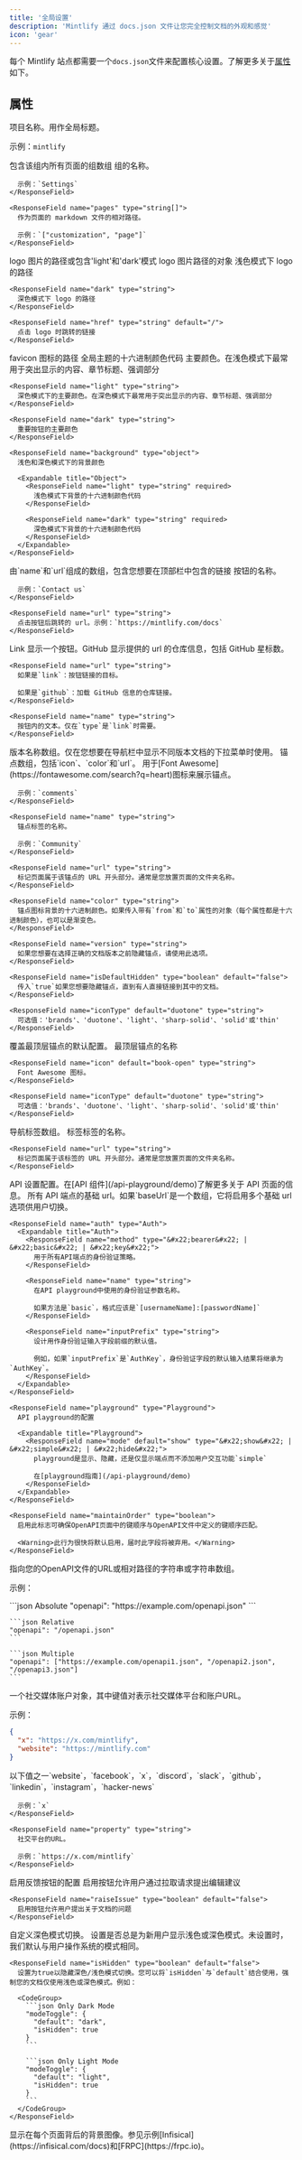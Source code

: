 ```yaml
---
title: '全局设置'
description: 'Mintlify 通过 docs.json 文件让您完全控制文档的外观和感觉'
icon: 'gear'
---
```


每个 Mintlify 站点都需要一个`docs.json`文件来配置核心设置。了解更多关于[属性](#properties)如下。

## 属性

<ResponseField name="name" type="string" required>
  项目名称。用作全局标题。

  示例：`mintlify`
</ResponseField>

<ResponseField name="navigation" type="Navigation[]" required>
  包含该组内所有页面的组数组

  <Expandable title="Navigation">
    <ResponseField name="group" type="string">
      组的名称。

      示例：`Settings`
    </ResponseField>

    <ResponseField name="pages" type="string[]">
      作为页面的 markdown 文件的相对路径。

      示例：`["customization", "page"]`
    </ResponseField>
  </Expandable>
</ResponseField>

<ResponseField name="logo" type="string or object">
  logo 图片的路径或包含'light'和'dark'模式 logo 图片路径的对象

  <Expandable title="Logo">
    <ResponseField name="light" type="string">
      浅色模式下 logo 的路径
    </ResponseField>

    <ResponseField name="dark" type="string">
      深色模式下 logo 的路径
    </ResponseField>

    <ResponseField name="href" type="string" default="/">
      点击 logo 时跳转的链接
    </ResponseField>
  </Expandable>
</ResponseField>

<ResponseField name="favicon" type="string">
  favicon 图标的路径
</ResponseField>

<ResponseField name="colors" type="Colors">
  全局主题的十六进制颜色代码

  <Expandable title="Colors">
    <ResponseField name="primary" type="string" required>
      主要颜色。在浅色模式下最常用于突出显示的内容、章节标题、强调部分
    </ResponseField>

    <ResponseField name="light" type="string">
      深色模式下的主要颜色。在深色模式下最常用于突出显示的内容、章节标题、强调部分
    </ResponseField>

    <ResponseField name="dark" type="string">
      重要按钮的主要颜色
    </ResponseField>

    <ResponseField name="background" type="object">
      浅色和深色模式下的背景颜色

      <Expandable title="Object">
        <ResponseField name="light" type="string" required>
          浅色模式下背景的十六进制颜色代码
        </ResponseField>

        <ResponseField name="dark" type="string" required>
          深色模式下背景的十六进制颜色代码
        </ResponseField>
      </Expandable>
    </ResponseField>
  </Expandable>
</ResponseField>

<ResponseField name="topbarLinks" type="TopbarLink[]">
  由`name`和`url`组成的数组，包含您想要在顶部栏中包含的链接

  <Expandable title="TopbarLink">
    <ResponseField name="name" type="string">
      按钮的名称。

      示例：`Contact us`
    </ResponseField>

    <ResponseField name="url" type="string">
      点击按钮后跳转的 url。示例：`https://mintlify.com/docs`
    </ResponseField>
  </Expandable>
</ResponseField>

<ResponseField name="topbarCtaButton" type="Call to Action">
  <Expandable title="Topbar Call to Action">
    <ResponseField name="type" type={'"link" or "github"'} default="link">
      Link 显示一个按钮。GitHub 显示提供的 url 的仓库信息，包括 GitHub 星标数。
    </ResponseField>

    <ResponseField name="url" type="string">
      如果是`link`：按钮链接的目标。

      如果是`github`：加载 GitHub 信息的仓库链接。
    </ResponseField>

    <ResponseField name="name" type="string">
      按钮内的文本。仅在`type`是`link`时需要。
    </ResponseField>
  </Expandable>
</ResponseField>

<ResponseField name="versions" type="string[]">
  版本名称数组。仅在您想要在导航栏中显示不同版本文档的下拉菜单时使用。
</ResponseField>

<ResponseField name="anchors" type="Anchor[]">
  锚点数组，包括`icon`、`color`和`url`。

  <Expandable title="Anchor">
    <ResponseField name="icon" type="string">
      用于[Font Awesome](https://fontawesome.com/search?q=heart)图标来展示锚点。

      示例：`comments`
    </ResponseField>

    <ResponseField name="name" type="string">
      锚点标签的名称。

      示例：`Community`
    </ResponseField>

    <ResponseField name="url" type="string">
      标记页面属于该锚点的 URL 开头部分。通常是您放置页面的文件夹名称。
    </ResponseField>

    <ResponseField name="color" type="string">
      锚点图标背景的十六进制颜色。如果传入带有`from`和`to`属性的对象（每个属性都是十六进制颜色），也可以是渐变色。
    </ResponseField>

    <ResponseField name="version" type="string">
      如果您想要在选择正确的文档版本之前隐藏锚点，请使用此选项。
    </ResponseField>

    <ResponseField name="isDefaultHidden" type="boolean" default="false">
      传入`true`如果您想要隐藏锚点，直到有人直接链接到其中的文档。
    </ResponseField>

    <ResponseField name="iconType" default="duotone" type="string">
      可选值：'brands'、'duotone'、'light'、'sharp-solid'、'solid'或'thin'
    </ResponseField>
  </Expandable>
</ResponseField>

<ResponseField name="topAnchor" type="Object">
  覆盖最顶层锚点的默认配置。

  <Expandable title="Object">
    <ResponseField name="name" default="Documentation" type="string">
      最顶层锚点的名称
    </ResponseField>

    <ResponseField name="icon" default="book-open" type="string">
      Font Awesome 图标。
    </ResponseField>

    <ResponseField name="iconType" default="duotone" type="string">
      可选值：'brands'、'duotone'、'light'、'sharp-solid'、'solid'或'thin'
    </ResponseField>
  </Expandable>
</ResponseField>

<ResponseField name="tabs" type="Tabs[]">
  导航标签数组。

  <Expandable title="Tabs">
    <ResponseField name="name" type="string">
      标签标签的名称。
    </ResponseField>

    <ResponseField name="url" type="string">
      标记页面属于该标签的 URL 开头部分。通常是您放置页面的文件夹名称。
    </ResponseField>
  </Expandable>
</ResponseField>

<ResponseField name="api" type="API">
  API 设置配置。在[API 组件](/api-playground/demo)了解更多关于 API 页面的信息。

  <Expandable title="API">
    <ResponseField name="baseUrl" type="string">
      所有 API 端点的基础 url。如果`baseUrl`是一个数组，它将启用多个基础 url 选项供用户切换。
    </ResponseField>

    <ResponseField name="auth" type="Auth">
      <Expandable title="Auth">
        <ResponseField name="method" type="&#x22;bearer&#x22; | &#x22;basic&#x22; | &#x22;key&#x22;">
          用于所有API端点的身份验证策略。
        </ResponseField>

        <ResponseField name="name" type="string">
          在API playground中使用的身份验证参数名称。

          如果方法是`basic`，格式应该是`[usernameName]:[passwordName]`
        </ResponseField>

        <ResponseField name="inputPrefix" type="string">
          设计用作身份验证输入字段前缀的默认值。

          例如，如果`inputPrefix`是`AuthKey`，身份验证字段的默认输入结果将继承为`AuthKey`。
        </ResponseField>
      </Expandable>
    </ResponseField>

    <ResponseField name="playground" type="Playground">
      API playground的配置

      <Expandable title="Playground">
        <ResponseField name="mode" default="show" type="&#x22;show&#x22; | &#x22;simple&#x22; | &#x22;hide&#x22;">
          playground是显示、隐藏，还是仅显示端点而不添加用户交互功能`simple`

          在[playground指南](/api-playground/demo)
        </ResponseField>
      </Expandable>
    </ResponseField>

    <ResponseField name="maintainOrder" type="boolean">
      启用此标志可确保OpenAPI页面中的键顺序与OpenAPI文件中定义的键顺序匹配。

      <Warning>此行为很快将默认启用，届时此字段将被弃用。</Warning>
    </ResponseField>
  </Expandable>
</ResponseField>

<ResponseField name="openapi" type="string | string[]">
  指向您的OpenAPI文件的URL或相对路径的字符串或字符串数组。

  示例：

  <CodeGroup>
    ```json Absolute
    "openapi": "https://example.com/openapi.json"
    ```

    ```json Relative
    "openapi": "/openapi.json"
    ```

    ```json Multiple
    "openapi": ["https://example.com/openapi1.json", "/openapi2.json", "/openapi3.json"]
    ```
  </CodeGroup>
</ResponseField>

<ResponseField name="footerSocials" type="FooterSocials">
  一个社交媒体账户对象，其中键值对表示社交媒体平台和账户URL。

  示例：

  ```json
  {
    "x": "https://x.com/mintlify",
    "website": "https://mintlify.com"
  }
  ```

  <Expandable title="FooterSocials">
    <ResponseField name="[key]" type="string">
      以下值之一`website`，`facebook`，`x`，`discord`，`slack`，`github`，`linkedin`，`instagram`，`hacker-news`

      示例：`x`
    </ResponseField>

    <ResponseField name="property" type="string">
      社交平台的URL。

      示例：`https://x.com/mintlify`
    </ResponseField>
  </Expandable>
</ResponseField>

<ResponseField name="feedback" type="Feedback">
  启用反馈按钮的配置

  <Expandable title="Feedback">
    <ResponseField name="suggestEdit" type="boolean" default="false">
      启用按钮允许用户通过拉取请求提出编辑建议
    </ResponseField>

    <ResponseField name="raiseIssue" type="boolean" default="false">
      启用按钮允许用户提出关于文档的问题
    </ResponseField>
  </Expandable>
</ResponseField>

<ResponseField name="modeToggle" type="ModeToggle">
  自定义深色模式切换。

  <Expandable title="ModeToggle">
    <ResponseField name="default" type={'"light" or "dark"'}>
      设置是否总是为新用户显示浅色或深色模式。未设置时，我们默认与用户操作系统的模式相同。
    </ResponseField>

    <ResponseField name="isHidden" type="boolean" default="false">
      设置为true以隐藏深色/浅色模式切换。您可以将`isHidden`与`default`结合使用，强制您的文档仅使用浅色或深色模式。例如：

      <CodeGroup>
        ```json Only Dark Mode
        "modeToggle": {
          "default": "dark",
          "isHidden": true
        }
        ```

        ```json Only Light Mode
        "modeToggle": {
          "default": "light",
          "isHidden": true
        }
        ```
      </CodeGroup>
    </ResponseField>
  </Expandable>
</ResponseField>

<ResponseField name="backgroundImage" type="string">
  显示在每个页面背后的背景图像。参见示例[Infisical](https://infisical.com/docs)和[FRPC](https://frpc.io)。
</ResponseField>
